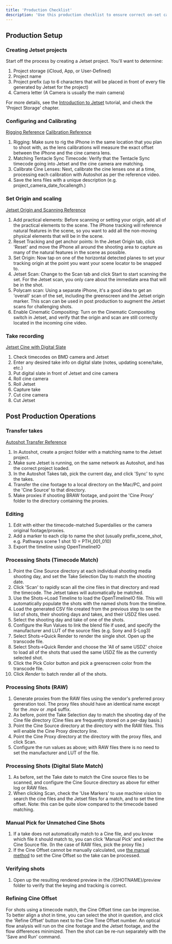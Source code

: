 ```yaml
---
title: 'Production Checklist'
description: 'Use this production checklist to ensure correct on-set calibration, preview, and capture with Jetset Cine and cinematic compositing.'
---
```


## Production Setup
### Creating Jetset projects

Start off the process by creating a Jetset project. You'll want to determine:
1. Project storage (iCloud, App, or User-Defined)
2. Project name
3. Project prefix (up to 6 characters that will be placed in front of every file generated by Jetset for the project)
4. Camera letter (A Camera is usually the main camera)

For more details, see the [Introduction to Jetset](https://docs.lightcraft.pro/tutorials/jetset/introduction-jetset) tutorial, and check the 'Project Storage' chapter.

### Configuring and Calibrating
[Rigging Reference](https://docs.lightcraft.pro/tutorials/jetset-cine/jetset-cine-rigging)
[Calibration Reference](https://docs.lightcraft.pro/tutorials/jetset-cine/jetset-cine-blackmagic-braw)

1. Rigging:
Make sure to rig the iPhone in the same location that you plan to shoot with, as the lens calibrations will measure the exact offset between the iPhone and the cine camera lens.
2. Matching Tentacle Sync Timecode:
Verify that the Tentacle Sync timecode going into Jetset and the cine camera are matching.
3. Calibrate Cine Lenses:
Next, calibrate the cine lenses one at a time, processing each calibration with Autoshot as per the reference video.
4. Save the lens files with a unique description (e.g. project_camera_date_focallength.)

### Set Origin and scaling
[Jetset Origin and Scanning Reference](http://localhost:3000/tutorials/jetset/introduction-jetset)

1. Add practical elements:
Before scanning or setting your origin, add all of the practical elements to the scene. The iPhone tracking will reference natural features in the scene, so you want to add all the non-moving physical elements that will be in the scene.
2. Reset Tracking and get anchor points:
In the Jetset Origin tab, click 'Reset' and move the iPhone all around the shooting area to capture as many of the natural features in the scene as possible.
3. Set Origin:
Now tap on one of the horizontal detected planes to set your tracking origin at the point you want your scene locator to be snapped to.
4. Jetset Scan:
Change to the Scan tab and click Start to start scanning the set. For the Jetset scan, you only care about the immediate area that will be in the shot.
5. Polycam scan:
Using a separate iPhone, it's a good idea to get an 'overall' scan of the set, including the greenscreen and the Jetset origin marker. This scan can be used in post production to augment the Jetset scans for challenging shots.
6. Enable Cinematic Compositing:
Turn on the Cinematic Compositing switch in Jetset, and verify that the origin and scan are still correctly located in the incoming cine video.

### Take recording
[Jetset Cine with Digital Slate](https://docs.lightcraft.pro/tutorials/jetset-cine/jetset-cine-blackmagic-braw)

1. Check timecodes on BMD camera and Jetset
2. Enter any desired take info on digital slate (notes, updating scene/take, etc.)
3. Put digital slate in front of Jetset and cine camera
4. Roll cine camera
5. Roll Jetset
6. Capture take
7. Cut cine camera
8. Cut Jetset

## Post Production Operations

### Transfer takes
[Autoshot Transfer Reference](https://docs.lightcraft.pro/tutorials/jetset-cine/jetset-cine-blackmagic-braw)

1. In Autoshot, create a project folder with a matching name to the Jetset project.
2. Make sure Jetset is running, on the same network as Autoshot, and has the correct project loaded.
3. In the Autoshot Takes tab, pick the current day, and click 'Sync' to sync the takes.
4. Transfer the cine footage to a local directory on the Mac/PC, and point the 'Cine Source' to that directory.
5. Make proxies if shooting BRAW footage, and point the 'Cine Proxy' folder to the directory containing the proxies.

### Editing
1. Edit with either the timecode-matched Superdailies or the camera original footage/proxies.
2. Add a marker to each clip to name the shot (usually prefix_scene_shot, e.g. Pathways scene 1 shot 10 = PTH_001_010)
3. Export the timeline using OpenTimelineIO

### Processing Shots (Timecode Match)
1. Point the Cine Source directory at each individual shooting media shooting day, and set the Take Selection Day to match the shooting date.
2. Click 'Scan' to rapidly scan all the cine files in that directory and read the timecode. The Jetset takes will automatically be matched.
3. Use the Shots->Load Timeline to load the OpenTimelineIO file. This will automatically populate the shots with the named shots from the timeline.
4. Load the generated CSV file created from the previous step to see the list of shots, their shooting days and takes, and their USDZ files used.
5. Select the shooting day and take of one of the shots. 
6. Configure the Run Values to link the blend file if used, and specify the manufacturer and LUT of the source files (e.g. Sony and S-Log3) 
7. Select Shots->Quick Render to render the single shot. Open up the transcode file.
8. Select Shots->Quick Render and choose the 'All of same USDZ' choice to load all of the shots that used the same USDZ file as the currently selected shot.
9. Click the Pick Color button and pick a greenscreen color from the transcode file.
10. Click *Render* to batch render all of the shots. 

### Processing Shots (RAW)
1. Generate proxies from the RAW files using the vendor's preferred proxy generation tool. The proxy files should have an identical name except for the .mov or .mp4 suffix.
2. As before, point the Take Selection day to match the shooting day of the Cine file directory (Cine files are frequently stored on a per-day basis.) 
3. Point the Cine Source directory at the directory with the RAW files. This will enable the Cine Proxy directory line.
4. Point the Cine Proxy directory at the directory with the proxy files, and click Scan. 
5. Configure the run values as above; with RAW files there is no need to set the manufacturer and LUT of the file.

### Processing Shots (Digital Slate Match)
1. As before, set the Take date to match the Cine source files to be scanned, and configure the Cine Source directory as above for either log or RAW files.
2. When clicking Scan, check the 'Use Markers' to use machine vision to search the cine files and the Jetset files for a match, and to set the time offset. Note: this can be quite slow compared to the timecode based matching.

### Manual Pick for Unmatched Cine Shots
1. If a take does not automatically match to a Cine file, and you know which file it should match to, you can click 'Manual Pick' and select the Cine Source file. (In the case of RAW files, pick the proxy file.)
2. If the Cine Offset cannot be manually calculated, use [the manual method](https://docs.lightcraft.pro/tutorials/jetset-cine/setting-cine-offset-manually) to set the Cine Offset so the take can be processed.

### Verifying shots
1. Open up the resulting rendered preview in the /{SHOTNAME}/preview folder to verify that the keying and tracking is correct.

### Refining Cine Offset
For shots using a timecode match, the Cine Offset time can be imprecise. To better align a shot in time, you can select the shot in question, and click the 'Refine Offset' button next to the Cine Time Offset number. An optical flow analysis will run on the cine footage and the Jetset footage, and the flow differences minimized. Then the shot can be re-run separately with the 'Save and Run' command.